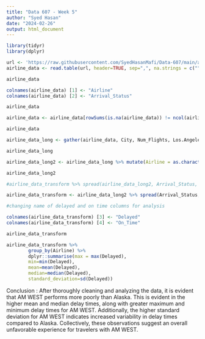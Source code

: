 ```yaml
---
title: "Data 607 - Week 5"
author: "Syed Hasan"
date: "2024-02-26"
output: html_document
---
```



```r
library(tidyr)
library(dplyr)
```

```r
url <- 'https://raw.githubusercontent.com/SyedHasanMafi/Data-607/main/airlinedata.csv'
airline_data <- read.table(url, header=TRUE, sep=",", na.strings = c("", "NA"))

airline_data
```

```r
colnames(airline_data) [1] <- "Airline"
colnames(airline_data) [2] <- "Arrival_Status"

airline_data
```

```r
airline_data <- airline_data[rowSums(is.na(airline_data)) != ncol(airline_data), ]

airline_data
```

```r
airline_data_long <- gather(airline_data, City, Num_Flights, Los.Angeles:Seattle, factor_key=TRUE)

airline_data_long
```


```r
airline_data_long2 <- airline_data_long %>% mutate(Airline = as.character(na_if(Airline, 'NA'))) %>%  fill(Airline, .direction = 'down')

airline_data_long2
```

```r
#airline_data_transform %>% spread(airline_data_long2, Arrival_Status, Num_Flights)

airline_data_transform <- airline_data_long2 %>% spread(Arrival_Status, Num_Flights)

#changing name of delayed and on time columns for analysis 

colnames(airline_data_transform) [3] <- "Delayed"
colnames(airline_data_transform) [4] <- "On_Time"

airline_data_transform
```

```r
airline_data_transform %>% 
        group_by(Airline) %>% 
        dplyr::summarise(max = max(Delayed),
        min=min(Delayed),
        mean=mean(Delayed),  
        median=median(Delayed),
        standard_deviation=sd(Delayed))
```

Conclusion : 
After thoroughly cleaning and analyzing the data, it is evident that AM WEST performs more poorly than Alaska. This is evident in the higher mean and median delay times, along with greater maximum and minimum delay times for AM WEST. Additionally, the higher standard deviation for AM WEST indicates increased variability in delay times compared to Alaska. Collectively, these observations suggest an overall unfavorable experience for travelers with AM WEST.